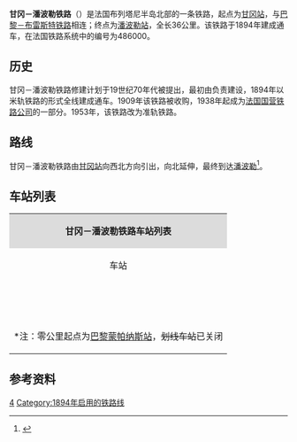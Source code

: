 {{Infobox rail system-route
|collapsed=no
|box_width=
|rail_name=甘冈－潘波勒铁路<br>{{lang|fr|Ligne de Guingamp à Paimpol}}
|banner_color=
|sec_banner_color=
|logo_filename=
|image_width=
|logo_bgcolor=
|logo_note=
|image =Ligne GGP-PL.png
|imagesize=
|caption=甘冈－潘波勒铁路线路图
|system_map=
|mapimage_width=
|map_bgcolor=
|locale={{FRA}}
|service_type=客货共用
|start=[[甘冈站|甘冈站]]、[[潘波勒站|潘波勒站]]
|begin_operation=1894年
|end_operation=
|operation_note=
|system_length=
|length_in_operation=36km
|total_length=
|status=使用中
|line_title=线路
|lines=[[单线铁路|单线铁路]]
|stations=
|route_title=线路
|main_route=
|secondary_route=
|branch_route=
|standard=
|main_stations=[[甘冈站|甘冈站]]、[[潘波勒站|潘波勒站]]
|ridership=
|fleet_size=
|max_speed= 
|track_gauge=
|distance_between_mainlines=
|min_radius=
|max_grade=
|block_signal=
|electrified=
|depot=
|operator={{法国交通数据|sncf}}
|franchise=
|hq=
|key_person=
|website=
|route_map=
}}

'''甘冈－潘波勒铁路'''（{{lang-fr|Ligne de Guingamp à Paimpol}}）是法国布列塔尼半岛北部的一条铁路，起点为[[甘冈站|甘冈站]]，与[[巴黎－布雷斯特铁路|巴黎－布雷斯特铁路]]相连；终点为[[潘波勒站|潘波勒站]]，全长36公里。该铁路于1894年建成通车，在法国铁路系统中的编号为486000。

==历史==

甘冈－潘波勒铁路修建计划于19世纪70年代被提出，最初由{{link-fr|西部铁路公司|Compagnie des chemins de fer de l'Ouest}}负责建设，1894年以米轨铁路的形式全线建成通车。1909年该铁路被{{link-fr|国有铁路公司|Administration des chemins de fer de l'État}}收购，1938年起成为[[法国国营铁路公司|法国国营铁路公司]]的一部分。1953年，该铁路改为准轨铁路。

==路线==
甘冈－潘波勒铁路由[[甘冈站|甘冈站]]向西北方向引出，向北延伸，最终到达[[潘波勒|潘波勒]]<ref name="geo">{{Cite web|url=https://www.geoportail.gouv.fr/carte|title=Carte|accessdate=2021-02-17|author=Géoportail|language=fr|publisher=Géoportail|archive-url=https://web.archive.org/web/20170129154129/https://www.geoportail.gouv.fr/carte/|archive-date=2017-01-29|dead-url=yes}}</ref>。

==车站列表==

{| class="wikitable mw-collapsible " style="margin:1em auto 1em auto; font-size:smaller"
|colspan="5" align="center" style="background:#DCDCDC"|'''甘冈－潘波勒铁路车站列表'''
|-
!align="center" |车站
!align="center" |公里数*
!align="center" |交汇路线
!align="center" |本线停靠车种
!align="center" |可换乘交通
|-
|align="center"|{{Arret|Guingamp|[[甘冈站|甘冈站]]}}
|504.694
|[[巴黎－布雷斯特铁路|巴黎－布雷斯特铁路]]<small>（[[巴黎蒙帕纳斯站|巴黎]]方向）</small>↑<br>[[巴黎－布雷斯特铁路|巴黎－布雷斯特铁路]]<small>（[[布雷斯特站|布雷斯特]]方向）</small>↘
|align="center"|{{法国交通数据|tgv}}<br>{{法国交通数据|ter|bre}}
|{{法国交通数据|car|22}}<br>{{法国交通数据/城市公共交通|甘冈}}
|-
|align="center"|{{Arret|Gourland|[[古尔朗站|古尔朗站]]}}
|507.194
|
|align="center"|{{法国交通数据|ter|bre}}
|{{法国交通数据/城市公共交通|甘冈}}
|-
|align="center"|{{Arret|Trégonneau - Squiffiec|[[特雷戈诺-斯基菲耶克站|特雷戈诺-斯基菲耶克站]]}}
|514.689
|
|align="center"|{{法国交通数据|ter|bre}}
|
|-
|align="center"|{{Arret|Brélidy - Plouëc|[[布雷利迪-普卢埃克站|布雷利迪-普卢埃克站]]}}
|520.039
|
|align="center"|{{法国交通数据|ter|bre}}
|
|-
|align="center"|{{Arret|Pontrieux (halte)|[[蓬特里约乘降所|蓬特里约乘降所]]}}
|525.237
|
|align="center"|{{法国交通数据|ter|bre}}
|
|-
|align="center"|{{Arret|Pontrieux|[[蓬特里约站|蓬特里约站]]}}
|526.284
|
|align="center"|{{法国交通数据|ter|bre}}
|
|-
|align="center"|{{Arret|Frynaudour|[[弗里诺杜尔站|弗里诺杜尔站]]}}
|530.150
|
|align="center"|{{法国交通数据|ter|bre}}
|
|-
|align="center"|{{Arret|Traou-Nez|[[特鲁内站|特鲁内站]]}}
|533.580
|
|align="center"|{{法国交通数据|ter|bre}}
|
|-
|align="center"|{{Arret|Lancerf|[[朗塞尔夫站|朗塞尔夫站]]}}
|535.706
|
|align="center"|{{法国交通数据|ter|bre}}
|
|-
|align="center"|{{Arret|<s>Plounez|普卢内站</s>}}
|538.718
|
|
|
|-
|align="center"|{{Arret|Paimpol|[[潘波勒站|潘波勒站]]}}
|541.547
|
|align="center"|{{法国交通数据|ter|bre}}
|{{法国交通数据|car|22}}
|-
|colspan=5|<nowiki>*</nowiki>注：零公里起点为[[巴黎蒙帕纳斯站|巴黎蒙帕纳斯站]]，<s>划线车站</s>已关闭
|}

==参考资料==
{{Reflist}}
[[Category:法國鐵路線|4]]
[[Category:1894年启用的铁路线|Category:1894年启用的铁路线]]